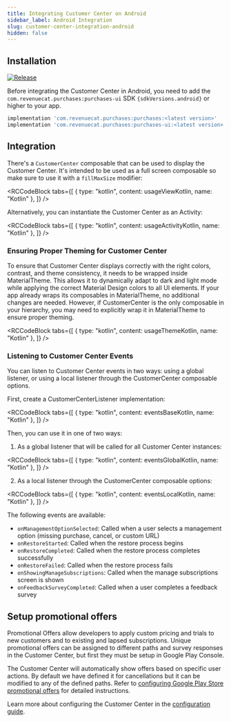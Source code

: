 ```yaml
---
title: Integrating Customer Center on Android
sidebar_label: Android Integration
slug: customer-center-integration-android
hidden: false
---
```


## Installation

[![Release](https://img.shields.io/github/release/RevenueCat/purchases-android.svg?filter=!*beta*&style=flat)](https://github.com/RevenueCat/purchases-android/releases)

Before integrating the Customer Center in Android, you need to add the `com.revenuecat.purchases:purchases-ui` SDK <code>{sdkVersions.android}</code> or higher to your app.

```groovy build.gradle
implementation 'com.revenuecat.purchases:purchases:<latest version>'
implementation 'com.revenuecat.purchases:purchases-ui:<latest version>'
```

## Integration
There's a `CustomerCenter` composable that can be used to display the Customer Center. It's intended to be used as a full screen composable so make sure to use it with a `fillMaxSize` modifier:


<RCCodeBlock
  tabs={[
    { type: "kotlin", content: usageViewKotlin, name: "Kotlin" },
  ]}
/>

Alternatively, you can instantiate the Customer Center as an Activity:


<RCCodeBlock
  tabs={[
    { type: "kotlin", content: usageActivityKotlin, name: "Kotlin" },
  ]}
/>

### Ensuring Proper Theming for Customer Center

To ensure that Customer Center displays correctly with the right colors, contrast, and theme consistency, it needs to be wrapped inside MaterialTheme.
This allows it to dynamically adapt to dark and light mode while applying the correct Material Design colors to all UI elements.
If your app already wraps its composables in MaterialTheme, no additional changes are needed.
However, if CustomerCenter is the only composable in your hierarchy, you may need to explicitly wrap it in MaterialTheme to ensure proper theming.


<RCCodeBlock
  tabs={[
    { type: "kotlin", content: usageThemeKotlin, name: "Kotlin" },
  ]}
/>

### Listening to Customer Center Events

You can listen to Customer Center events in two ways: using a global listener, or using a local listener through the CustomerCenter composable options.

First, create a CustomerCenterListener implementation:


<RCCodeBlock
  tabs={[
    { type: "kotlin", content: eventsBaseKotlin, name: "Kotlin" },
  ]}
/>

Then, you can use it in one of two ways:

1. As a global listener that will be called for all Customer Center instances:


<RCCodeBlock
  tabs={[
    { type: "kotlin", content: eventsGlobalKotlin, name: "Kotlin" },
  ]}
/>

2. As a local listener through the CustomerCenter composable options:


<RCCodeBlock
  tabs={[
    { type: "kotlin", content: eventsLocalKotlin, name: "Kotlin" },
  ]}
/>

The following events are available:

- `onManagementOptionSelected`: Called when a user selects a management option (missing purchase, cancel, or custom URL)
- `onRestoreStarted`: Called when the restore process begins
- `onRestoreCompleted`: Called when the restore process completes successfully
- `onRestoreFailed`: Called when the restore process fails
- `onShowingManageSubscriptions`: Called when the manage subscriptions screen is shown
- `onFeedbackSurveyCompleted`: Called when a user completes a feedback survey

## Setup promotional offers

Promotional Offers allow developers to apply custom pricing and trials to new customers and to existing and lapsed subscriptions. Unique promotional offers can be assigned to different paths and survey responses in the Customer Center, but first they must be setup in Google Play Console.

The Customer Center will automatically show offers based on specific user actions. By default we have defined it for cancellations but it can be modified to any of the defined paths. Refer to [configuring Google Play Store promotional offers](/tools/customer-center/customer-center-promo-offers-google) for detailed instructions.

Learn more about configuring the Customer Center in the [configuration guide](/tools/customer-center/customer-center-configuration).

